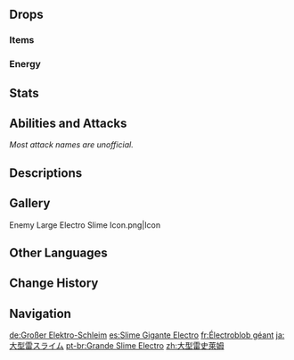 {{Enemy Infobox
|image    = Enemy Large Electro Slime.png
|dmgtype  = Physical
|dmgtype2 = Electro
|weakpoint = no
|type     = Common Enemies
|family   = Elemental Lifeforms
|group    = Slimes
|location = Multiple
|ability1 = Elemental Infusion
}}
{{Enemy Intro}}

==Drops==
===Items===
{{Drops Table|type=Slimes (Large)}}

===Energy===
{{Energy Drops
|type  = Electro
|hp1   = 66
|p1    = 1
|hp2   = 33
|p2    = 1
|hp3   = 0
|o3    = 1
}}

==Stats==
{{Enemy Stats|electro_res=Immune|hp_ratio=2|atk_ratio=4.2|hp_type=1}}

==Abilities and Attacks==
''Most attack names are unofficial.''
{{Enemy Attacks
|name_1 = Electricity
|desc_1 = When electricity is present on a Large Electro Slime (indicated when its "antenna" is glowing), it will be inflicted with {{Electro}} at all times, and its attacks will deal {{Color|Electro DMG}}.
* A Large Electro Slime starts with and can possess a maximum of 8 gauges of electricity.
* Triggering [[Elemental Reactions]] on an Electro Slime will consume gauges of electricity. Every 1 [[Elemental Gauge Theory|gauge]] of {{Cryo}}/{{Pyro}}/{{Dendro}}, or 2 gauges of {{Geo}}/{{Anemo}} applied to the Electro Slime will consume 1 gauge of electricity.
* Additionally, every time the slime takes {{Color|Electro DMG}}, it will gain full electricity, regardless of the amount of Electro gauges applied. Therefore, due to the [[Swirl]] and [[Electro-Charged]] reaction's ability to deal {{Color|Electro DMG}}, {{Anemo}} or {{Hydro}} on their own will never be able to deplete the Electro Slime's electricity.
* '''Shock:''' Periodically consumes 1 gauge of '''electricity''' and releases a shockwave, dealing '''33.3% ATK''' as {{Color|AoE Electro DMG}} around itself. This attack deals DMG to both enemies and allies.
* '''Recharge:''' After a period of time has passed since '''electricity''' ran out, recharges to once again gain 8 gauges of '''electricity'''.
|file_1 = Large Electro Slime Shock
|caption_1 = Shock
|file_1_2 = Large Electro Slime Recharge
|caption_1_2 = Recharge

|name_2 = Bump
|desc_2 = Bumps into the player, dealing '''33.3% ATK''' as {{Color|Electro DMG}} if '''electricity''' is present or {{Color|Physical DMG}} if '''electricity''' is not present.

|name_3 = Leap
|desc_3 = Leaps high into the air before slamming down at the player's location, dealing '''100% ATK''' as {{Color|AoE Electro DMG}} if '''electricity''' is present or '''66.6% ATK''' as {{Color|AoE Physical DMG}} if '''electricity''' is not present. Additionally, if '''electricity''' is not present, this attack has a very limited range and will not highlight the impact area.
* Certain enhanced Large Electro Slimes, found in certain [[Domains]], [[Spiral Abyss]], overworld events and challenges, have reduced [[Cooldown]] on this attack.
}}

==Descriptions==
{{Description|A monster created by the coalescing of Electro dispersed throughout nature.<br />Due to the abundant Electro within its form, it will deliver an electric shock to its surroundings from time to time. At present, some have attempted to harness this energy to aid in production activities. Perhaps some new science will be born from this...?|[[Archive]]}}

==Gallery==
<gallery>
Enemy Large Electro Slime Icon.png|Icon
</gallery>

==Other Languages==
{{Other Languages
|en      = Large Electro Slime
|zhs     = 大型雷史莱姆
|zhs_rm  = Dàxíng Léi Shǐláimǔ
|zht     = 大型雷史萊姆
|zht_rm  = Dàxíng Léi Shǐláimǔ
|zh_tl   = Large {{Lex|Electro|zh}} Slime
|ja      = 大型雷スライム
|ja_rm   = Oogata Kaminari Suraimu
|ja_tl   = Large {{Lex|Electro|ja}} Slime
|ko      = 거대 번개 슬라임
|ko_rm   = Geodae Beongae Seullaim
|ko_tl   = Large {{Lex|Electro|ko}} Slime
|es      = Slime Gigante Electro
|es_tl   = Giant Electro Slime
|fr      = Électroblob géant
|fr_tl   = Giant Electro Blob
|ru      = Большой Электро слайм
|ru_tl   = Large Electro Slime
|th      = Large Electro Slime
|vi      = Slime Lôi Lớn
|vi_tl   = Large {{Lex|Electro|vi}} Slime
|de      = Großer Elektro-Schleim
|de_tl   = Large Electro Slime
|id      = Large Electro Slime
|pt      = Grande Slime Electro
|pt_tl   = 
|tr      = Büyük Elektrik Bodurlopu
|tr_tl   = 
|it      = Melmoso di Electro gigante
|it_tl   = 
}}

==Change History==
{{Change History|1.0}}

==Navigation==
{{Enemy Navbox|type=Common}}

[[de:Großer Elektro-Schleim]]
[[es:Slime Gigante Electro]]
[[fr:Électroblob géant]]
[[ja:大型雷スライム]]
[[pt-br:Grande Slime Electro]]
[[zh:大型雷史萊姆]]